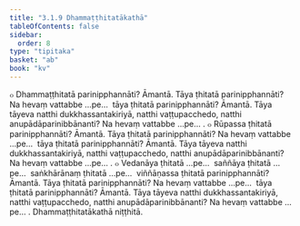 ```yaml
---
title: "3.1.9 Dhammaṭṭhitatākathā"
tableOfContents: false
sidebar:
  order: 8
type: "tipitaka"
basket: "ab"
book: "kv"
---
```



<DynamicBreadcrumb />

<Division number="627" book="kv" bookNo="32" page="333">

<Paragraph number="2067" book="kv">
๐ Dhammaṭṭhitatā parinipphannāti? Āmantā. Tāya ṭhitatā parinipphannāti? Na hevaṃ vattabbe …pe…  tāya ṭhitatā parinipphannāti? Āmantā. Tāya tāyeva natthi dukkhassantakiriyā, natthi vaṭṭupacchedo, natthi anupādāparinibbānanti? Na hevaṃ vattabbe …pe… .
</Paragraph>

<Paragraph number="2068" book="kv">
๐ Rūpassa ṭhitatā parinipphannāti? Āmantā. Tāya ṭhitatā parinipphannāti? Na hevaṃ vattabbe …pe…  tāya ṭhitatā parinipphannāti? Āmantā. Tāya tāyeva natthi dukkhassantakiriyā, natthi vaṭṭupacchedo, natthi anupādāparinibbānanti? Na hevaṃ vattabbe …pe… .
</Paragraph>

<Paragraph number="2069" book="kv">
๐ Vedanāya ṭhitatā …pe…  saññāya ṭhitatā …pe…  saṅkhārānaṃ ṭhitatā …pe…  viññāṇassa ṭhitatā parinipphannāti? Āmantā. Tāya ṭhitatā parinipphannāti? Na hevaṃ vattabbe …pe…  tāya ṭhitatā parinipphannāti? Āmantā. Tāya tāyeva natthi dukkhassantakiriyā, natthi vaṭṭupacchedo, natthi anupādāparinibbānanti? Na hevaṃ vattabbe …pe… .

</Paragraph>
</Division>

<Paragraph number="2070" type="center" book="kv">
Dhammaṭṭhitatākathā niṭṭhitā.
</Paragraph>